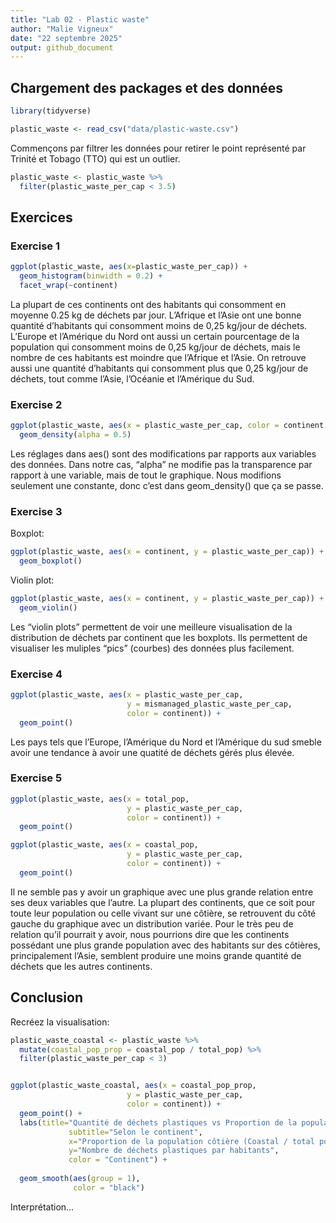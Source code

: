 ```yaml
---
title: "Lab 02 - Plastic waste"
author: "Malie Vigneux"
date: "22 septembre 2025"
output: github_document
---
```


## Chargement des packages et des données

```r
library(tidyverse) 
```

```r
plastic_waste <- read_csv("data/plastic-waste.csv")
```

Commençons par filtrer les données pour retirer le point représenté par Trinité et Tobago (TTO) qui est un outlier.

```r
plastic_waste <- plastic_waste %>%
  filter(plastic_waste_per_cap < 3.5)
```


## Exercices

### Exercise 1

```r
ggplot(plastic_waste, aes(x=plastic_waste_per_cap)) +
  geom_histogram(binwidth = 0.2) +
  facet_wrap(~continent)
```
La plupart de ces continents ont des habitants qui consomment en moyenne 0.25 kg de déchets par jour. L'Afrique et l'Asie ont une bonne quantité d'habitants qui consomment moins de 0,25 kg/jour de déchets. L'Europe et l'Amérique du Nord ont aussi un certain pourcentage de la population qui consomment moins de 0,25 kg/jour de déchets, mais le nombre de ces habitants est moindre que l'Afrique et l'Asie. On retrouve aussi une quantité d'habitants qui consomment plus que 0,25 kg/jour de déchets, tout comme l'Asie, l'Océanie et l'Amérique du Sud. 


### Exercise 2

```r
ggplot(plastic_waste, aes(x = plastic_waste_per_cap, color = continent, fill = continent)) +
  geom_density(alpha = 0.5)
```

Les réglages dans aes() sont des modifications par rapports aux variables des données. Dans notre cas, "alpha" ne modifie pas la transparence par rapport à une variable, mais de tout le graphique. Nous modifions seulement une constante, donc c'est dans geom_density() que ça se passe.


### Exercise 3

Boxplot:

```r
ggplot(plastic_waste, aes(x = continent, y = plastic_waste_per_cap)) +
  geom_boxplot()
```

Violin plot:

```r
ggplot(plastic_waste, aes(x = continent, y = plastic_waste_per_cap)) +
  geom_violin()
```

Les "violin plots" permettent de voir une meilleure visualisation de la distribution de déchets par continent que les boxplots. Ils permettent de visualiser les muliples "pics" (courbes) des données plus facilement.


### Exercise 4

```r
ggplot(plastic_waste, aes(x = plastic_waste_per_cap, 
                          y = mismanaged_plastic_waste_per_cap,
                          color = continent)) +
  geom_point()
```

Les pays tels que l'Europe, l'Amérique du Nord et l'Amérique du sud smeble avoir une tendance à avoir une quatité de déchets gérés plus élevée.  

### Exercise 5


```r
ggplot(plastic_waste, aes(x = total_pop, 
                          y = plastic_waste_per_cap,
                          color = continent)) +
  geom_point()
```

```r
ggplot(plastic_waste, aes(x = coastal_pop, 
                          y = plastic_waste_per_cap,
                          color = continent)) +
  geom_point()
```

Il ne semble pas y avoir un graphique avec une plus grande relation entre ses deux variables que l'autre. La plupart des continents, que ce soit pour toute leur population ou celle vivant sur une côtière, se retrouvent du côté gauche du graphique avec un distribution variée. Pour le très peu de relation qu'il pourrait y avoir, nous pourrions dire que les continents possédant une plus grande population avec des habitants sur des côtières, principalement l'Asie, semblent produire une moins grande quantité de déchets que les autres continents. 


## Conclusion

Recréez la visualisation:

```r
plastic_waste_coastal <- plastic_waste %>% 
  mutate(coastal_pop_prop = coastal_pop / total_pop) %>%
  filter(plastic_waste_per_cap < 3)


ggplot(plastic_waste_coastal, aes(x = coastal_pop_prop, 
                          y = plastic_waste_per_cap,
                          color = continent)) +
  geom_point() +
  labs(title="Quantité de déchets plastiques vs Proportion de la population côtière",
             subtitle="Selon le continent",
             x="Proportion de la population côtière (Coastal / total population)",
             y="Nombre de déchets plastiques par habitants",
             color = "Continent") +
  
  geom_smooth(aes(group = 1),
              color = "black")
```

Interprétation...

